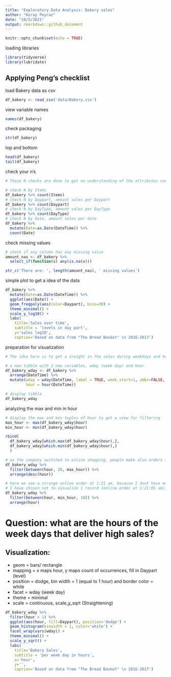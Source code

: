 ```yaml
---
title: "Exploratory Data Analysis: Bakery sales"
author: "Koray Poyraz"
date: "10/5/2021"
output: rmarkdown::github_document
---
```


```r
knitr::opts_chunk$set(echo = TRUE)
```


loading libraries
```r
library(tidyverse)
library(lubridate)
```

## Applying Peng's checklist

load Bakery data as csv
```r
df_bakery <- read_csv('data/Bakery.csv')
```

view variable names
```r
names(df_bakery)
```

check packaging
```r
str(df_bakery)
```

top and bottom
```r
head(df_bakery)
tail(df_bakery)
```

check your n's
```r
# These N checks are done to get an understanding of the attributes count

# check N by Items
df_bakery %>% count(Items)
# check N by Daypart, amount sales per Daypart
df_bakery %>% count(Daypart)
# check N by DayType, amount sales per DayType
df_bakery %>% count(DayType)
# check N by Date, amount sales per date
df_bakery %>% 
  mutate(Date=as.Date(DateTime)) %>% 
  count(Date)

```

check missing values
```r
# check if any column has any missing value
amount_nas <- df_bakery %>% 
  select_if(function(x) any(is.na(x)))

str_c('There are: ', length(amount_nas), ' missing values')
```

simple plot to get a idea of the data
```r

df_bakery %>% 
  mutate(Date=as.Date(DateTime)) %>% 
  ggplot(aes(Date)) +
  geom_freqpoly(aes(color=Daypart), bins=30) +
  theme_minimal() +
  scale_y_log10() +
  labs(
    title='Sales over time', 
    subtitle = 'levels in day part', 
    y='sales log10', 
    caption='Based on data from "The Bread Basket" \n 2016-2017')

```


preparation for visualization
```r

# The idea here is to get a insight in the sales during weekdays and hours over time

# a new tibble with 2 new variables, wday (week day) and hour
df_bakery_wday <- df_bakery %>% 
  arrange(DateTime) %>% 
  mutate(wday = wday(DateTime, label = TRUE, week_start=1, abbr=FALSE, locale='en_GB'), 
         hour = hour(DateTime))

# display tibble
df_bakery_wday

```

analyzing the max and min in hour
```r

# display the max and min tuples of hour to get a view for filtering
max_hour <- max(df_bakery_wday$hour)
min_hour <- min(df_bakery_wday$hour)

rbind(
  df_bakery_wday[which.max(df_bakery_wday$hour),], 
  df_bakery_wday[which.min(df_bakery_wday$hour),]
  )

# as the company switched to online shopping, people make also orders in the evening
df_bakery_wday %>% 
  filter(between(hour, 20, max_hour)) %>% 
  arrange(desc(hour))

# here we see a strange online order at 1:21 am, because I dont have much info on opening hours and delivery I can not say much but it is somehow funny to order a bread at 1:21 am
# I have chosen not to visualize 1 record (online order at 1:21:05 am), which is reported as the 1st row in the tibble below. The reason is to have a more fine visualized plot and because this concerns 1 record, it is fine to have it reported.
df_bakery_wday %>% 
  filter(between(hour, min_hour, 10)) %>% 
  arrange(hour)

```

# Question: what are the hours of the week days that deliver high sales?

## Visualization:
+ geom = bars/ rectangle
+ mapping = x maps hour, y maps count of occurrences, fill in Daypart (level)
+ position = dodge, bin width = 1 (equal to 1 hour) and border color = white
+ facet = wday (week day)
+ theme = minimal
+ scale = continuous, scale_y_sqrt (Straightening)




```r

df_bakery_wday %>% 
  filter(hour > 1) %>% 
  ggplot(aes(hour, fill=Daypart), position='dodge') +
  geom_histogram(binwidth = 1, color='white') +
  facet_wrap(vars(wday)) +
  theme_minimal() +
  scale_y_sqrt() +
  labs(
    title='Bakery Sales', 
    subtitle = 'per week day in hours',
    x='hour', 
    y='', 
    caption='Based on data from "The Bread Basket" \n 2016-2017')

```



